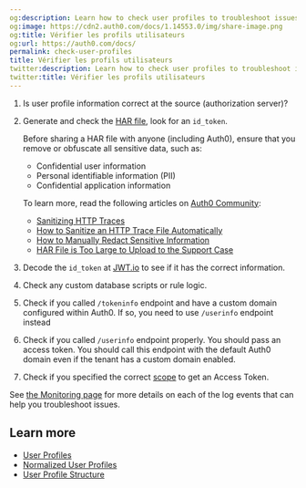 ```yaml
---
og:description: Learn how to check user profiles to troubleshoot issues
og:image: https://cdn2.auth0.com/docs/1.14553.0/img/share-image.png
og:title: Vérifier les profils utilisateurs
og:url: https://auth0.com/docs/
permalink: check-user-profiles
title: Vérifier les profils utilisateurs
twitter:description: Learn how to check user profiles to troubleshoot issues
twitter:title: Vérifier les profils utilisateurs
---
```


1. Is user profile information correct at the source (authorization server)?
2. Generate and check the [HAR file](/docs/troubleshoot/troubleshooting-tools/generate-and-analyze-har-files), look for an `id_token`.

   <Warning>

   Before sharing a HAR file with anyone (including Auth0), ensure that you remove or obfuscate all sensitive data, such as:

   * Confidential user information
   * Personal identifiable information (PII)
   * Confidential application information

   To learn more, read the following articles on [Auth0 Community](https://community.auth0.com):

   * [Sanitizing HTTP Traces](https://community.auth0.com/t/sanitizing-http-traces/119488)
   * [How to Sanitize an HTTP Trace File Automatically](https://community.auth0.com/t/how-to-sanitize-a-http-trace-file-automatically/120583)
   * [How to Manually Redact Sensitive Information](https://community.auth0.com/t/how-to-manually-redact-sensitive-information/122554)
   * [HAR File is Too Large to Upload to the Support Case](https://community.auth0.com/t/har-file-is-too-large-to-upload-to-the-support-case/122488)
   </Warning>
3. Decode the `id_token` at [JWT.io](https://jwt.io) to see if it has the correct information.
4. Check any custom database scripts or rule logic.
5. Check if you called `/tokeninfo` endpoint and have a custom domain configured within Auth0. If so, you need to use `/userinfo` endpoint instead
6. Check if you called `/userinfo` endpoint properly. You should pass an access token. You should call this endpoint with the default Auth0 domain even if the tenant has a custom domain enabled.
7. Check if you specified the correct [scope](/docs/get-started/apis/scopes) to get an Access Token.

<Callout icon="file-lines" color="#0EA5E9" iconType="regular">

See [the Monitoring page](/docs/deploy-monitor/monitor) for more details on each of the log events that can help you troubleshoot issues.

</Callout>

## Learn more

* [User Profiles](/docs/manage-users/user-accounts/user-profiles)
* [Normalized User Profiles](/docs/manage-users/user-accounts/user-profiles/normalized-user-profiles)
* [User Profile Structure](/docs/manage-users/user-accounts/user-profiles/user-profile-structure)